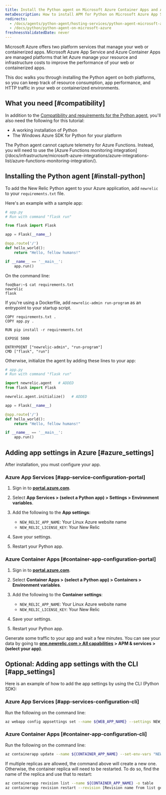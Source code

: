 ```yaml
---
title: Install the Python agent on Microsoft Azure Container Apps and App Service
metaDescription: How to install APM for Python on Microsoft Azure App Services and Container Apps.
redirects:
  - /docs/agents/python-agent/hosting-services/python-agent-microsoft-azure
  - /docs/python/python-agent-on-microsoft-azure
freshnessValidatedDate: never
---
```


Microsoft Azure offers two platform services that manage your web or containerized apps. Microsoft Azure App Service and Azure Container Apps are managed platforms that let Azure manage your resource and infrastructure costs to improve the performance of your web or containerized apps. 

This doc walks you through installing the Python agent on both platforms, so you can keep track of resource consumption, app performance, and HTTP traffic in your web or containerized environments. 

## What you need [#compatibility]

In addition to the [Compatibility and requirements for the Python agent](/docs/agents/python-agent/getting-started/compatibility-requirements-python-agent), you'll also need the following for this tutorial:

* A working installation of Python
* The Windows Azure SDK for Python for your platform

<Callout variant="important">
  The Python agent cannot capture telemetry for Azure Functions. Instead, you will need to use the [Azure Functions monitoring integration](/docs/infrastructure/microsoft-azure-integrations/azure-integrations-list/azure-functions-monitoring-integration/).
</Callout>

## Installing the Python agent [#install-python]

To add the New Relic Python agent to your Azure application, add `newrelic` to your `requirements.txt` file.

Here's an example with a sample app:

```python
# app.py
# Run with command "flask run"

from flask import Flask

app = Flask(__name__)

@app.route('/')
def hello_world():
    return "Hello, fellow humans!"

if __name__ == '__main__':
    app.run()
```

On the command line:

```console
foo@bar:~$ cat requirements.txt 
newrelic
flask
```

If you're using a Dockerfile, add `newrelic-admin run-program` as an entrypoint to your startup script.

```lang-dockerfile
COPY requirements.txt .
COPY app.py .

RUN pip install -r requirements.txt

EXPOSE 5000

ENTRYPOINT ["newrelic-admin", "run-program"]
CMD ["flask", "run"]
```

Otherwise, initialize the agent by adding these lines to your app:

```python
# app.py
# Run with command "flask run"

import newrelic.agent   # ADDED
from flask import Flask

newrelic.agent.initialize()   # ADDED

app = Flask(__name__)

@app.route('/')
def hello_world():
    return "Hello, fellow humans!"

if __name__ == '__main__':
    app.run()
```

## Adding app settings in Azure [#azure_settings]

After installation, you must configure your app. 

### Azure App Services [#app-service-configuration-portal]

1. Sign in to <DNT>**[portal.azure.com](https://portal.azure.com)**</DNT>.
2. Select <DNT>**App Services > (select a Python app) > Settings > Environment variables**</DNT>.
3. Add the following to the <DNT>**App settings**</DNT>:

   * `NEW_RELIC_APP_NAME`: Your Linux Azure website name
   * `NEW_RELIC_LICENSE_KEY`: Your New Relic <InlinePopover type="licenseKey" />
4. Save your settings.
5. Restart your Python app.

### Azure Container Apps [#container-app-configuration-portal]

1. Sign in to <DNT>**[portal.azure.com](https://portal.azure.com)**</DNT>.
2. Select <DNT>**Container Apps > (select a Python app) > Containers > Environment variables**</DNT>.
3. Add the following to the <DNT>**Container settings**</DNT>:

   * `NEW_RELIC_APP_NAME`: Your Linux Azure website name
   * `NEW_RELIC_LICENSE_KEY`: Your New Relic <InlinePopover type="licenseKey" />
4. Save your settings.
5. Restart your Python app.

Generate some traffic to your app and wait a few minutes. You can see your data by going to <DNT>**[one.newrelic.com > All capabilities](https://one.newrelic.com/all-capabilities) > APM & services > (select your app)**</DNT>.

## Optional: Adding app settings with the CLI [#app_settings]

Here is an example of how to add the app settings by using the CLI (Python SDK):

### Azure App Services [#app-services-configuration-cli]

Run the following on the command line: 

```bash
az webapp config appsettings set --name ${WEB_APP_NAME} --settings NEW_RELIC_LICENSE_KEY=${NEW_RELIC_LICENSE_KEY} NEW_RELIC_APP_NAME=${NEW_RELIC_APP_NAME}
```

### Azure Container Apps [#container-app-configuration-cli]

Run the following on the command line:

```bash
az containerapp update --name ${CONTAINER_APP_NAME} --set-env-vars "NEW_RELIC_APP_NAME=${NEW_RELIC_APP_NAME}" "NEW_RELIC_LICENSE_KEY=${NEW_RELIC_LICENSE_KEY}"
```

<Callout variant="tip">
  If multiple replicas are allowed, the command above will create a new one.  Otherwise, the container replica will need to be restarted. To do so, find the name of the replica and use that to restart:
  
  ```bash
  az containerapp revision list --name ${CONTAINER_APP_NAME} -o table
  az containerapp revision restart --revision [Revision name from list generated above]
  ```
</Callout>

